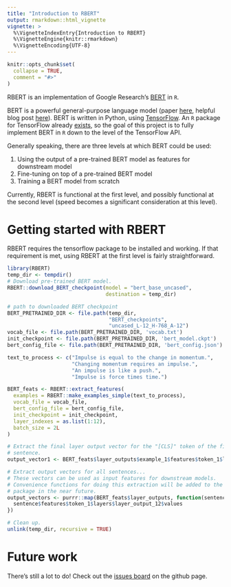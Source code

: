 ```yaml
---
title: "Introduction to RBERT"
output: rmarkdown::html_vignette
vignette: >
  %\VignetteIndexEntry{Introduction to RBERT}
  %\VignetteEngine{knitr::rmarkdown}
  %\VignetteEncoding{UTF-8}
---
```


<!--  Copyright 2019 Bedford Freeman & Worth Pub Grp LLC DBA Macmillan Learning. -->
<!--  -->
<!--  Licensed under the Apache License, Version 2.0 (the "License"); -->
<!--  you may not use this file except in compliance with the License. -->
<!--  You may obtain a copy of the License at -->
<!--  -->
<!--      http://www.apache.org/licenses/LICENSE-2.0 -->
<!--  -->
<!--  Unless required by applicable law or agreed to in writing, software -->
<!--  distributed under the License is distributed on an "AS IS" BASIS, -->
<!--  WITHOUT WARRANTIES OR CONDITIONS OF ANY KIND, either express or implied. -->
<!--  See the License for the specific language governing permissions and -->
<!--  limitations under the License. -->

```r
knitr::opts_chunk$set(
  collapse = TRUE,
  comment = "#>"
)
```





RBERT is an implementation of Google Research's 
[BERT](https://github.com/google-research/bert) in `R`. 

BERT is a powerful general-purpose language model
(paper [here](https://arxiv.org/pdf/1810.04805.pdf), 
helpful blog post [here](http://jalammar.github.io/illustrated-bert/)).
BERT is written in Python, using [TensorFlow](https://www.tensorflow.org/).
An `R` package for TensorFlow already [exists](https://tensorflow.rstudio.com/),
so the goal of this project is to fully implement BERT in `R` down to the level
of the TensorFlow API.

Generally speaking, there are three levels at which BERT could be used:

1. Using the output of a pre-trained BERT model as features for downstream model
2. Fine-tuning on top of a pre-trained BERT model
3. Training a BERT model from scratch

Currently, RBERT is functional at the first level, and possibly functional
at the second level (speed becomes a significant consideration at this level).

# Getting started with RBERT

RBERT requires the tensorflow package to be installed and working. If that
requirement is met, using RBERT at the first level is fairly 
straightforward. 

```r
library(RBERT)
temp_dir <- tempdir()
# Download pre-trained BERT model.
RBERT::download_BERT_checkpoint(model = "bert_base_uncased",
                                destination = temp_dir)

# path to downloaded BERT checkpoint
BERT_PRETRAINED_DIR <- file.path(temp_dir,
                                 "BERT_checkpoints", 
                                 "uncased_L-12_H-768_A-12")
vocab_file <- file.path(BERT_PRETRAINED_DIR, 'vocab.txt')
init_checkpoint <- file.path(BERT_PRETRAINED_DIR, 'bert_model.ckpt')
bert_config_file <- file.path(BERT_PRETRAINED_DIR, 'bert_config.json')

text_to_process <- c("Impulse is equal to the change in momentum.",
                     "Changing momentum requires an impulse.",
                     "An impulse is like a push.",
                     "Impulse is force times time.")

BERT_feats <- RBERT::extract_features(
  examples = RBERT::make_examples_simple(text_to_process),
  vocab_file = vocab_file,
  bert_config_file = bert_config_file,
  init_checkpoint = init_checkpoint,
  layer_indexes = as.list(1:12),
  batch_size = 2L
)

# Extract the final layer output vector for the "[CLS]" token of the first
# sentence. 
output_vector1 <- BERT_feats$layer_outputs$example_1$features$token_1$layers$layer_output_12$values

# Extract output vectors for all sentences...
# These vectors can be used as input features for downstream models.
# Convenience functions for doing this extraction will be added to the
# package in the near future.
output_vectors <- purrr::map(BERT_feats$layer_outputs, function(sentence) {
  sentence$features$token_1$layers$layer_output_12$values
})

# Clean up.
unlink(temp_dir, recursive = TRUE)
```

# Future work

There's still a lot to do! Check out the 
[issues board](https://github.com/macmillanhighered/RBERT/issues) 
on the github page.
